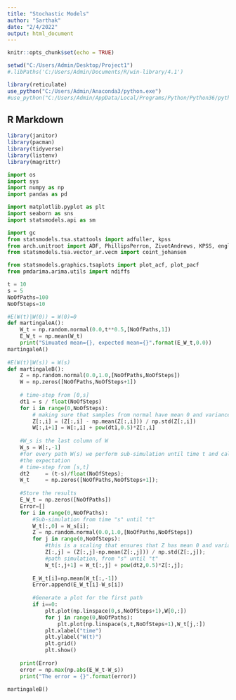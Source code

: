 ---
title: "Stochastic Models"
author: "Sarthak"
date: "2/4/2022"
output: html_document
---

```{r setup, include=FALSE}
knitr::opts_chunk$set(echo = TRUE)

setwd("C:/Users/Admin/Desktop/Project1")
#.libPaths('C:/Users/Admin/Documents/R/win-library/4.1')

library(reticulate)
use_python("C:/Users/Admin/Anaconda3/python.exe")
#use_python("C:/Users/Admin/AppData/Local/Programs/Python/Python36/python.exe")
```

## R Markdown

```{r, include=F}
library(janitor)
library(pacman)
library(tidyverse)
library(listenv)
library(magrittr)
```

```{python, include=F}
import os
import sys
import numpy as np
import pandas as pd

import matplotlib.pyplot as plt
import seaborn as sns
import statsmodels.api as sm

import gc
from statsmodels.tsa.stattools import adfuller, kpss
from arch.unitroot import ADF, PhillipsPerron, ZivotAndrews, KPSS, engle_granger
from statsmodels.tsa.vector_ar.vecm import coint_johansen

from statsmodels.graphics.tsaplots import plot_acf, plot_pacf
from pmdarima.arima.utils import ndiffs
```

```{python}
t = 10 
s = 5
NoOfPaths=100
NoOfSteps=10

#E(W(t)|W(0)) = W(0)=0
def martingaleA():
    W_t = np.random.normal(0.0,t**0.5,[NoOfPaths,1])
    E_W_t = np.mean(W_t)
    print("Simuated mean={}, expected mean={}".format(E_W_t,0.0))
martingaleA()
  
#E(W(t)|W(s)) = W(s)
def martingaleB():    
    Z = np.random.normal(0.0,1.0,[NoOfPaths,NoOfSteps])
    W = np.zeros([NoOfPaths,NoOfSteps+1])
        
    # time-step from [0,s]
    dt1 = s / float(NoOfSteps)
    for i in range(0,NoOfSteps):
        # making sure that samples from normal have mean 0 and variance 1
        Z[:,i] = (Z[:,i] - np.mean(Z[:,i])) / np.std(Z[:,i])
        W[:,i+1] = W[:,i] + pow(dt1,0.5)*Z[:,i]
            
    #W_s is the last column of W
    W_s = W[:,-1]
    #for every path W(s) we perform sub-simulation until time t and calculate
    #the expectation
    # time-step from [s,t]
    dt2     = (t-s)/float(NoOfSteps);
    W_t     = np.zeros([NoOfPaths,NoOfSteps+1]);
    
    #Store the results
    E_W_t = np.zeros([NoOfPaths])
    Error=[]
    for i in range(0,NoOfPaths):
        #Sub-simulation from time "s" until "t"
        W_t[:,0] = W_s[i];
        Z = np.random.normal(0.0,1.0,[NoOfPaths,NoOfSteps])
        for j in range(0,NoOfSteps):
            #this is a scaling that ensures that Z has mean 0 and variance 1
            Z[:,j] = (Z[:,j]-np.mean(Z[:,j])) / np.std(Z[:,j]);
            #path simulation, from "s" until "t"
            W_t[:,j+1] = W_t[:,j] + pow(dt2,0.5)*Z[:,j];        
            
        E_W_t[i]=np.mean(W_t[:,-1])
        Error.append(E_W_t[i]-W_s[i])
        
        #Generate a plot for the first path
        if i==0:
            plt.plot(np.linspace(0,s,NoOfSteps+1),W[0,:])
            for j in range(0,NoOfPaths):
                plt.plot(np.linspace(s,t,NoOfSteps+1),W_t[j,:])
            plt.xlabel("time")
            plt.ylabel("W(t)")
            plt.grid()
            plt.show()
        
    print(Error)
    error = np.max(np.abs(E_W_t-W_s))
    print("The error = {}".format(error))
    
martingaleB()
```

